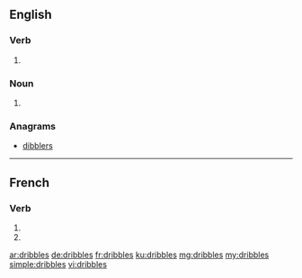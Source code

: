 {{also|dribblés}}
==English==

===Verb===
{{head|en}}

# {{en-third-person singular of|dribble}}

===Noun===
{{head|en|plural}}

# {{plural of|dribble|lang=en|nocat=1}}

===Anagrams===
* [[dibblers#English|dibblers]]

----

==French==

===Verb===
{{fr-verb-form}}

# {{conjugation of|dribbler||2|s|pres|ind|lang=fr}}
# {{conjugation of|dribbler||2|s|pres|sub|lang=fr}}

[[ar:dribbles]]
[[de:dribbles]]
[[fr:dribbles]]
[[ku:dribbles]]
[[mg:dribbles]]
[[my:dribbles]]
[[simple:dribbles]]
[[vi:dribbles]]